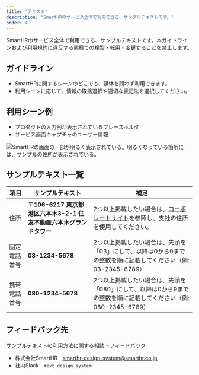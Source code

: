 ```yaml
---
title: 'テキスト'
description: 'SmartHRのサービス全体で利用できる、サンプルテキストです。'
order: 4
---
```


SmartHRのサービス全体で利用できる、サンプルテキストです。本ガイドラインおよび利用規約に違反する態様での複製・転用・変更することを禁止します。

## ガイドライン
- SmartHRに関するシーンのどこでも、媒体を問わず利用できます。
- 利用シーンに応じて、情報の取捨選択や適切な表記法を選択してください。

## 利用シーン例
- プロダクトの入力例が表示されているプレースホルダ
- サービス画面キャプチャのユーザー情報

![SmartHRの画面の一部が明るく表示されている。明るくなっている箇所には、サンプルの住所が表示されている。](./images/use-scene-sample.png)

## サンプルテキスト一覧

| 項目 | サンプルテキスト | 補足 |
| --- | --- | --- |
| 住所 | **〒106-6217 東京都港区六本木3-2-1 住友不動産六本木グランドタワー** | 2つ以上掲載したい場合は、<a href ="https://smarthr.co.jp/company/" target="_blank">コーポレートサイト</a>を参照し、支社の住所を使用してください。 |
| 固定電話番号 | **03-1234-5678** | 2つ以上掲載したい場合は、先頭を「03」にして、以降は0から9までの整数を順に記載してください（例: 03-2345-6789） |
| 携帯電話番号 | **080-1234-5678** | 2つ以上掲載したい場合は、先頭を「080」にして、以降は0から9までの整数を順に記載してください（例: 080-2345-6789） |

## フィードバック先
サンプルテキストの利用方法に関する相談・フィードバック
- 株式会社SmartHR　smarthr-design-system@smarthr.co.jp
- 社内Slack　`#ext_design_system`